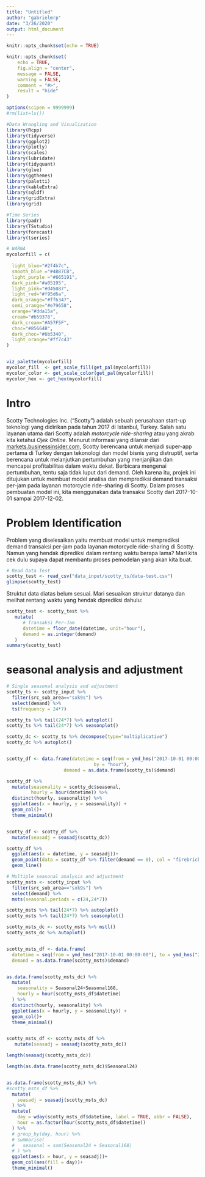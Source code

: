 ```yaml
---
title: "Untitled"
author: "gabrielmrp"
date: "3/26/2020"
output: html_document
---
```


```r
knitr::opts_chunk$set(echo = TRUE)
```


```r
knitr::opts_chunk$set(
	echo = TRUE,
	fig.align = "center",
	message = FALSE,
	warning = FALSE,
	comment = "#>",
	result = "hide"
)

options(scipen = 9999999)
#rm(list=ls())

#Data Wrangling and Visualization
library(Rcpp)
library(tidyverse)
library(ggplot2)
library(plotly)
library(scales)
library(lubridate)
library(tidyquant)
library(glue)
library(ggthemes)
library(paletti)
library(kableExtra)
library(sqldf)
library(gridExtra)
library(grid)

#Time Series 
library(padr)
library(TSstudio)
library(forecast)
library(tseries)

```


```r
# WARNA
mycolorfill = c(
  
  light_blue="#2f4b7c", 
  smooth_blue ="#4B87CB",
  light_purple ="#665191",
  dark_pink="#a05195", 
  light_pink="#d45087", 
  light_red="#f95d6a", 
  dark_orange="#ff6347",
  semi_orange="#e79658",
  orange="#dda15a",
  cream="#b59378",
  dark_cream="#A57F5F",
  choc="#85664B",
  dark_choc="#6b5340",
  light_orange="#ff7c43"
)


viz_palette(mycolorfill)
mycolor_fill  <- get_scale_fill(get_pal(mycolorfill))
mycolor_color <- get_scale_color(get_pal(mycolorfill))
mycolor_hex <- get_hex(mycolorfill)

```


# Intro

Scotty Technologies Inc. ("Scotty") adalah sebuah perusahaan start-up teknologi yang didirikan pada tahun 2017 di Istanbul, Turkey. Salah satu layanan utama dari Scotty adalah *motorcycle ride-sharing* atau yang akrab kita ketahui *Ojek Online*.
Menurut informasi yang dilansir dari [markets.businessinsider.com](https://markets.businessinsider.com/news/stocks/bcap-invests-in-turkish-rideshare-company-scotty-1028819466), Scotty berencana untuk menjadi super-app pertama di Turkey dengan tekonologi dan model bisnis yang distruptif, serta berencana untuk melanjutkan pertumbuhan yang menjanjikan dan mencapai profitabilitas dalam waktu dekat. Berbicara mengenai pertumbuhan, tentu saja tidak luput dari demand. Oleh karena itu, projek ini ditujukan untuk membuat model analisa dan memprediksi demand transaksi per-jam pada layanan motorcycle ride-sharing di Scotty. Dalam proses pembuatan model ini, kita menggunakan data transaksi Scotty dari 2017-10-01 sampai 2017-12-02. <br>


# Problem Identification

Problem yang diselesaikan yaitu membuat model untuk memprediksi demand transaksi per-jam pada layanan motorcycle ride-sharing di Scotty. Namun yang hendak diprediksi dalam rentang waktu berapa lama? Mari kita cek dulu supaya dapat membantu proses pemodelan yang akan kita buat.

```r
# Read Data Test
scotty_test <- read_csv("data_input/scotty_ts/data-test.csv")
glimpse(scotty_test)
```

Struktut data diatas belum sesuai. Mari sesuaikan struktur datanya dan meilhat rentang waktu yang hendak diprediksi dahulu:
```r
scotty_test <- scotty_test %>% 
   mutate(
      # Transaksi Per-Jam
      datetime = floor_date(datetime, unit="hour"),
      demand = as.integer(demand)
   )
summary(scotty_test)
```


# seasonal analysis and adjustment

```r
# Single seasonal analysis and adjustment
scotty_ts <- scotty_input %>% 
  filter(src_sub_area=="sxk9s") %>% 
  select(demand) %>% 
  ts(frequency = 24*7)

scotty_ts %>% tail(24*7) %>% autoplot()
scotty_ts %>% tail(24*7) %>% seasonplot()

scotty_dc <- scotty_ts %>% decompose(type="multiplicative") 
scotty_dc %>% autoplot()


scotty_df <- data.frame(datetime = seq(from = ymd_hms("2017-10-01 00:00:00"), to = ymd_hms("2017-12-02 23:00:00"), 
                                by = "hour"),
                     demand = as.data.frame(scotty_ts)$demand)

scotty_df %>% 
  mutate(seasonality = scotty_dc$seasonal,
         hourly = hour(datetime)) %>% 
  distinct(hourly, seasonality) %>% 
  ggplot(aes(x = hourly, y = seasonality)) +
  geom_col()+
  theme_minimal()


scotty_df <- scotty_df %>% 
  mutate(seasadj = seasadj(scotty_dc))

scotty_df %>% 
  ggplot(aes(x = datetime, y = seasadj))+
  geom_point(data = scotty_df %>% filter(demand == 0), col = "firebrick")+
  geom_line()

```


```r
# Multiple seasonal analysis and adjustment
scotty_msts <- scotty_input %>% 
  filter(src_sub_area=="sxk9s") %>% 
  select(demand) %>% 
  msts(seasonal.periods = c(24,24*7))

scotty_msts %>% tail(24*7) %>% autoplot()
scotty_msts %>% tail(24*7) %>% seasonplot()

scotty_msts_dc <- scotty_msts %>% mstl()
scotty_msts_dc %>% autoplot()


scotty_msts_df <- data.frame(
  datetime = seq(from = ymd_hms("2017-10-01 00:00:00"), to = ymd_hms("2017-12-02 23:00:00"),by = "hour"),
  demand = as.data.frame(scotty_msts)$demand)


as.data.frame(scotty_msts_dc) %>% 
  mutate(
    seasonality = Seasonal24+Seasonal168,
    hourly = hour(scotty_msts_df$datetime)
  ) %>% 
  distinct(hourly, seasonality) %>%
  ggplot(aes(x = hourly, y = seasonality)) +
  geom_col()+
  theme_minimal()


scotty_msts_df <- scotty_msts_df %>% 
   mutate(seasadj = seasadj(scotty_msts_dc))

length(seasadj(scotty_msts_dc))

length(as.data.frame(scotty_msts_dc)$Seasonal24)


as.data.frame(scotty_msts_dc) %>% 
#scotty_msts_df %>% 
  mutate( 
    seasadj = seasadj(scotty_msts_dc)
  ) %>% 
  mutate(
    day = wday(scotty_msts_df$datetime, label = TRUE, abbr = FALSE),
    hour = as.factor(hour(scotty_msts_df$datetime))
  ) %>% 
  # group_by(day, hour) %>% 
  # summarise(
  #   seasonal = sum(Seasonal24 + Seasonal168)
  # ) %>% 
  ggplot(aes(x = hour, y = seasadj))+
  geom_col(aes(fill = day))+
  theme_minimal()

```

